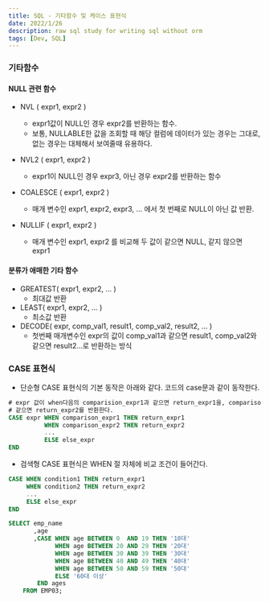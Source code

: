 ```yaml
---
title: SQL - 기타함수 및 케이스 표현식
date: 2022/1/26
description: raw sql study for writing sql without orm
tags: [Dev, SQL]
---
```


### 기타함수

#### NULL 관련 함수
- NVL ( expr1, expr2 )
    - expr1값이 NULL인 경우 expr2를 반환하는 함수.
    - 보통, NULLABLE한 값을 조회할 때 해당 컬럼에 데이터가 있는 경우는 그대로, 없는 경우는
      대체해서 보여줄때 유용하다.

- NVL2 ( expr1, expr2 )
    - expr1이 NULL인 경우 expr3, 아닌 경우 expr2를 반환하는 함수

- COALESCE ( expr1, expr2 )
    - 매개 변수인 expr1, expr2, expr3, ... 에서 첫 번째로 NULL이 아닌 값 반환.

- NULLIF ( expr1, expr2 )
    - 매개 변수인 expr1, expr2 를 비교해 두 값이 같으면 NULL, 같지 않으면 expr1

#### 분류가 애매한 기타 함수
- GREATEST( expr1, expr2, ... )
    - 최대값 반환
- LEAST( expr1, expr2, ... )
    - 최소값 반환
- DECODE( expr, comp_val1, result1, comp_val2, result2, ... )
    - 첫번째 매개변수인 expr의 값이 comp_val1과 같으면 result1, comp_val2와 같으면
      result2...로 반환하는 방식

### CASE 표현식
- 단순형 CASE 표현식의 기본 동작은 아래와 같다. 코드의 case문과 같이 동작한다.
```sql
# expr 값이 when다음의 comparision_expr1과 같으면 return_expr1을, comparison_expr2와
# 같으면 return_expr2를 반환한다.
CASE expr WHEN comparison_expr1 THEN return_expr1
          WHEN comparison_expr2 THEN return_expr2
          ...
          ELSE else_expr
END
```

- 검색형 CASE 표현식은 WHEN 절 자체에 비교 조건이 들어간다.
```sql
CASE WHEN condition1 THEN return_expr1
     WHEN condition2 THEN return_expr2
     ...
     ELSE else_expr
END
```

```sql
SELECT emp_name
       ,age
       ,CASE WHEN age BETWEEN 0  AND 19 THEN '10대'
             WHEN age BETWEEN 20 AND 29 THEN '20대'
             WHEN age BETWEEN 30 AND 39 THEN '30대'
             WHEN age BETWEEN 40 AND 49 THEN '40대'
             WHEN age BETWEEN 50 AND 59 THEN '50대'
             ELSE '60대 이상'
        END ages
    FROM EMP03;
```

